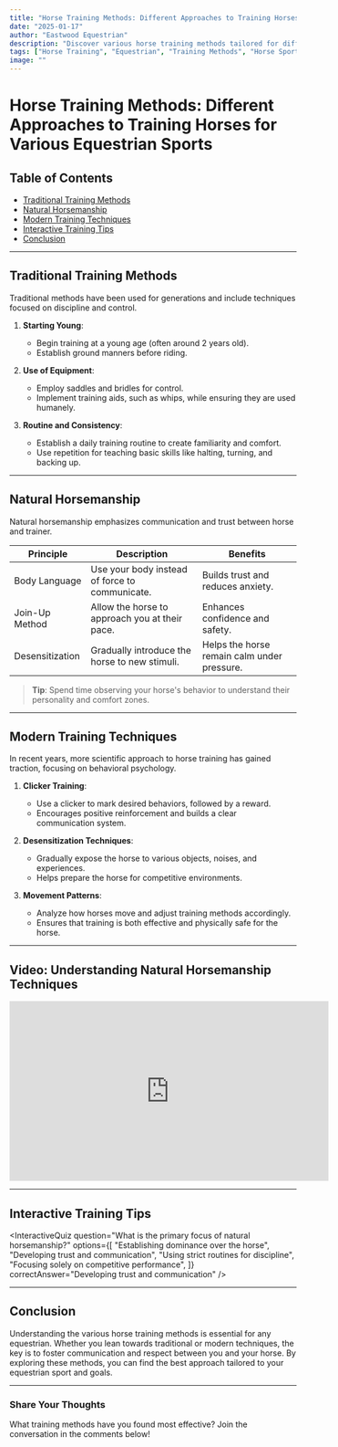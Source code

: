 ```yaml
---
title: "Horse Training Methods: Different Approaches to Training Horses for Various Equestrian Sports"
date: "2025-01-17"
author: "Eastwood Equestrian"
description: "Discover various horse training methods tailored for different equestrian sports, including traditional techniques, natural horsemanship, and modern approaches."
tags: ["Horse Training", "Equestrian", "Training Methods", "Horse Sports"]
image: ""
---
```


# Horse Training Methods: Different Approaches to Training Horses for Various Equestrian Sports

## Table of Contents

- [Traditional Training Methods](#traditional-training-methods)
- [Natural Horsemanship](#natural-horsemanship)
- [Modern Training Techniques](#modern-training-techniques)
- [Interactive Training Tips](#interactive-training-tips)
- [Conclusion](#conclusion)

---

## Traditional Training Methods

Traditional methods have been used for generations and include techniques focused on discipline and control.

1. **Starting Young**:

   - Begin training at a young age (often around 2 years old).
   - Establish ground manners before riding.

2. **Use of Equipment**:

   - Employ saddles and bridles for control.
   - Implement training aids, such as whips, while ensuring they are used humanely.

3. **Routine and Consistency**:
   - Establish a daily training routine to create familiarity and comfort.
   - Use repetition for teaching basic skills like halting, turning, and backing up.

---

## Natural Horsemanship

Natural horsemanship emphasizes communication and trust between horse and trainer.

| **Principle**   | **Description**                                | **Benefits**                                |
| --------------- | ---------------------------------------------- | ------------------------------------------- |
| Body Language   | Use your body instead of force to communicate. | Builds trust and reduces anxiety.           |
| Join-Up Method  | Allow the horse to approach you at their pace. | Enhances confidence and safety.             |
| Desensitization | Gradually introduce the horse to new stimuli.  | Helps the horse remain calm under pressure. |

> **Tip**: Spend time observing your horse's behavior to understand their personality and comfort zones.

---

## Modern Training Techniques

In recent years, more scientific approach to horse training has gained traction, focusing on behavioral psychology.

1. **Clicker Training**:

   - Use a clicker to mark desired behaviors, followed by a reward.
   - Encourages positive reinforcement and builds a clear communication system.

2. **Desensitization Techniques**:

   - Gradually expose the horse to various objects, noises, and experiences.
   - Helps prepare the horse for competitive environments.

3. **Movement Patterns**:
   - Analyze how horses move and adjust training methods accordingly.
   - Ensures that training is both effective and physically safe for the horse.

---

## Video: Understanding Natural Horsemanship Techniques

<iframe
  width="560"
  height="315"
  src="https://www.youtube.com/embed/example"
  title="YouTube video player"
  frameborder="0"
  allow="accelerometer; autoplay; clipboard-write; encrypted-media; gyroscope; picture-in-picture"
  allowfullscreen
></iframe>

---

## Interactive Training Tips

<InteractiveQuiz
  question="What is the primary focus of natural horsemanship?"
  options={[
    "Establishing dominance over the horse",
    "Developing trust and communication",
    "Using strict routines for discipline",
    "Focusing solely on competitive performance",
  ]}
  correctAnswer="Developing trust and communication"
/>

---

## Conclusion

Understanding the various horse training methods is essential for any equestrian. Whether you lean towards traditional or modern techniques, the key is to foster communication and respect between you and your horse. By exploring these methods, you can find the best approach tailored to your equestrian sport and goals.

---

### Share Your Thoughts

What training methods have you found most effective? Join the conversation in the comments below!
